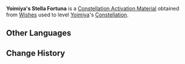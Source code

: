 {{Item Infobox
|id           = 001149
|image        = Item Stella Fortuna (5 Star).png
|type         = Constellation Activation Materials
|group        = Stella Fortuna
|rarity       = 5
|description  = [[Yoimiya]]'s Constellation Activation Material
|source1      = [[Wishes]]
}}
'''Yoimiya's Stella Fortuna''' is a [[Constellation Activation Material]] obtained from [[Wishes]] used to level [[Yoimiya]]'s [[Constellation]].

==Other Languages==
{{Other Languages
|default_hidden = 1
|en      = Yoimiya's Stella Fortuna
|zhs     = 宵宫的命星
|zhs_rm  = Xiāogōng de Mìng Xīng
|zht     = 宵宫的命星
|zht_rm  = Xiāogōng de Mìng Xīng
|ja      = 宵宮の星屑
|ja_rm   = Yoimiya no Hoshikuzu
|ko      = 요이미야의 운명의 별
|ko_rm   = Yoimiya-ui Unmyeong-ui Byeol
|es      = Stella Fortuna de Yoimiya
|fr      = Stella Fortuna de Yoimiya
|ru      = Удача Ёимии
|th      = ดวงดาวแห่งชีวิตของ Yoimiya
|th_rm   = Duanggdao Haeng Chiwit Khong Yoimiya
|vi      = Chòm Sao Của Yoimiya
|de      = Stella Fortuna von Yoimiya
|id      = Yoimiya's Stella Fortuna
|pt      = Constelação de Yoimiya
}}

==Change History==
{{Change History|2.0}}